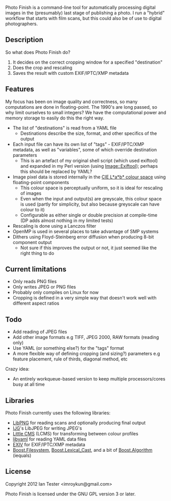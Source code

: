 Photo Finish is a command-line tool for automatically processing digital images in the (presumably) last stage of publishing a photo. I run a "hybrid" workflow that starts with film scans, but this could also be of use to digital photographers.


== Description ==

So what does Photo Finish do?

# It decides on the correct cropping window for a specified "destination"
# Does the crop and rescaling
# Saves the result with custom EXIF/IPTC/XMP metadata


== Features ==

My focus has been on image quality and correctness, so many computations are done in floating-point. The 1990's are long passed, so why limit ourselves to small integers? We have the computational power and memory storage to easily do this the right way.

* The list of "destinations" is read from a YAML file
** Destinations describe the size, format, and other specifics of the output
* Each input file can have its own list of "tags" - EXIF/IPTC/XMP metadata, as well as "variables", some of which override destination parameters
** This is an artefact of my original shell script (which used exiftool) and expanded in my Perl version (using [http://www.sno.phy.queensu.ca/~phil/exiftool/ Image::Exiftool]); perhaps this should be replaced by YAML?
* Image pixel data is stored internally in the [http://en.wikipedia.org/wiki/Lab_color_space CIE L*a*b* colour space] using floating-point components
** This colour space is perceptually uniform, so it is ideal for rescaling of images
** Even when the input and output(s) are greyscale, this colour space is used (partly for simplicity, but also because greyscale can have colour to it)
** Configurable as either single or double precision at compile-time (DP adds almost nothing in my limited tests)
* Rescaling is done using a Lanczos filter
* OpenMP is used in several places to take advantage of SMP systems
* Dithers using Floyd-Steinberg error diffusion when producing 8-bit component output
** Not sure if this improves the output or not, it just seemed like the right thing to do


== Current limitations ==

* Only reads PNG files
* Only writes JPEG or PNG files
* Probably only compiles on Linux for now
* Cropping is defined in a very simple way that doesn't work well with different aspect ratios


== Todo ==

* Add reading of JPEG files
* Add other image formats e.g TIFF, JPEG 2000, RAW formats (reading only)
* Use YAML (or something else?) for the "tags" format
* A more flexible way of defining cropping (and sizing?) parameters e.g feature placement, rule of thirds, diagonal method, etc

Crazy idea:
* An entirely workqueue-based version to keep multiple processors/cores busy at all time


== Libraries ==

Photo Finish currently uses the following libraries:
* [http://www.libpng.org/ LibPNG] for reading scans and optionally producing final output
* [http://www.ijg.org/ IJG]'s LibJPEG for writing JPEG's
* [http://www.littlecms.com/ Little CMS] (LCMS) for transforming between colour profiles
* [http://code.google.com/p/yaml-cpp/ libyaml] for reading YAML data files
* [http://www.exiv2.org/ EXIV] for EXIF/IPTC/XMP metadata
* [http://www.boost.org/doc/libs/1_50_0/libs/filesystem/doc/ Boost.Filesystem], [http://www.boost.org/doc/libs/1_50_0/doc/html/boost_lexical_cast.html Boost.Lexical_Cast], and a bit of [http://www.boost.org/doc/libs/1_50_0/libs/algorithm/doc/html/index.html Boost.Algorithm] (iequals)


== License ==

Copyright 2012 Ian Tester &lt;imroykun&#x40;gmail.com&gt;

Photo Finish is licensed under the GNU GPL version 3 or later.
